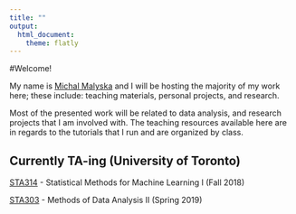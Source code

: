 ```yaml
---
title: ""
output:
  html_document:
    theme: flatly
---
```


#Welcome!

My name is [Michal Malyska](https://www.linkedin.com/in/malyskamichal/)  and I
will be hosting the majority of my work here; these
include: teaching materials, personal projects, and research.

\newline

Most of the presented work will be related to data analysis, and research
projects that I am involved with. The teaching resources available here are in
regards to the tutorials that I run and are organized by class.

## Currently TA-ing (University of Toronto)

[STA314](https://michalmalyska.github.io/STA314.html) - Statistical Methods for Machine Learning I (Fall 2018)

[STA303](https://michalmalyska.github.io/STA303.html) - Methods of Data Analysis II (Spring 2019)